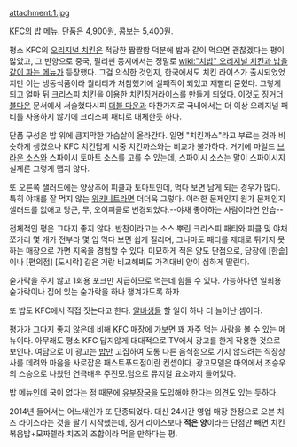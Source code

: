 attachment:1.jpg

[[KFC]]의 밥 메뉴. 단품은 4,900원, 콤보는 5,400원.

평소 KFC의 [[오리지널 치킨]]은 적당한 짭짤함 덕분에 밥과 같이 먹으면 괜찮겠다는 평이 많았고, 그 반향으로 중국, 필리핀 등지에서는 정말로 [[wiki:"치밥" 오리지널 치킨과 밥을 같이 파는 메뉴]]가 등장했다. 그걸 의식한 것인지, 한국에서도 치킨 라이스가 출시되었었지만 이는 냉동식품이라 퀄리티가 처참했기에 실패작이 되었고 재빨리 묻혔다. 그렇게 되고 얼마 뒤 크리스피 치킨을 이용한 치킨징거라이스를 만들게 되었다. 이것도 [[징거더블다운]] 문서에서 서술했다시피 [[더블 다운]]과 마찬가지로 국내에서는 더 이상 오리지널 패티를 사용하지 않기에 크리스피 패티로 대체한듯 하다.

단품 구성은 밥 위에 큼지막한 가슴살이 올라간다. 일명 "치킨까스"라고 부르는 것과 비슷하게 생겼으나 KFC 치킨답게 시중 치킨까스와는 비교가 불가하다. 거기에 마일드 [[브라운 소스]]와 스파이시 토마토 소스를 고를 수 있는데, 스파이시 소스는 말이 스파이시지 실제론 그렇게 맵지 않다. 

또 오른쪽 샐러드에는 양상추에 피클과 토마토인데, 먹다 보면 남게 되는 경우가 많다. 특히 야채를 잘 먹지 않는 [[위키니트]]라면 더더욱 그렇다. 이러한 문제인지 원가 문제인지 샐러드를 없애고 당근, 무, 오이피클로 변경되었다.--야채 좋아하는 사람이라면 안습-- 

전체적인 평은 그다지 좋지 않다. 반찬이라고는 소스 뿌린 크리스피 패티와 피클 및 야채 쪼가리 몇 개가 전부라 몇 입 먹다 보면 쉽게 질리며, 그나마도 패티를 제대로 튀기지 못하는 매장으로 가면 지옥을 경험할 수 있다. 미묘하게 적은 양도 단점으로, 당장에 [한솥]이나 [편의점] [도시락] 같은 거랑 비교해봐도 가격대비 양이 심하게 딸린다.

숟가락을 주지 않고 1회용 포크만 지급하므로 먹는데 힘들 수 있다. 가능하다면 일회용 숟가락이나 집에 있는 숟가락을 하나 챙겨가도록 하자.

또 밥도 KFC에서 직접 짓는다고 한다. [[알바]]생들 할 일이 하나 더 늘어난 셈이다. 

평가가 그다지 좋지 않은데 비해 KFC 매장에 가보면 꽤 자주 먹는 사람을 볼 수 있는 메뉴이다. 아무래도 평소 KFC 답지않게 대대적으로 TV에서 광고를 한게 작용한 것으로 보인다. 여담으로 이 광고는 [[밥]]만 고집하여 도통 다른 음식점으로 가지 않으려는 직장상사를 데려와 마음을 사로잡은 패스트푸드점이란 컨셉이다. 광고모델은 마의에서 조승우의 스승으로 나왔던 연극배우 주진모.덤으로 뮤지컬 요소까지 들어있다.

밥 메뉴인데 국이 없다는 점 때문에 [[유부장국]]을 도입해야 한다는 의견도 있는 듯하다. 

2014년 들어서는 어느새인가 또 단종되었다. 대신 24시간 영업 매장 한정으로 오븐 치즈 라이스라는 것을 팔기 시작했는데, 징거 라이스보다 '''적은 양'''이라는 단점만 빼면 치킨 볶음밥+모짜렐라 치즈의 조합이라 먹을 만하다는 평. 
